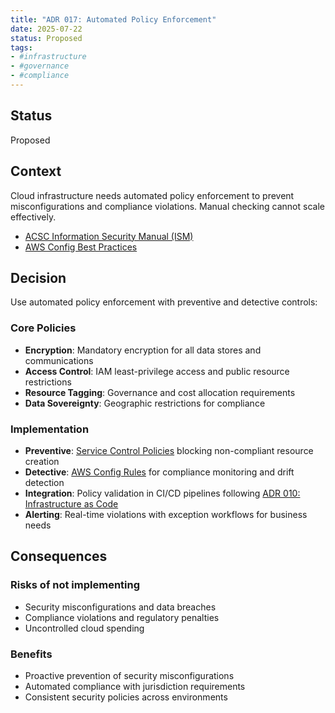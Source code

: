 ```yaml
---
title: "ADR 017: Automated Policy Enforcement"
date: 2025-07-22
status: Proposed
tags:
- #infrastructure
- #governance
- #compliance
---
```


## Status

Proposed

## Context

Cloud infrastructure needs automated policy enforcement to prevent misconfigurations and compliance violations. Manual checking cannot scale effectively.

- [ACSC Information Security Manual (ISM)](https://www.cyber.gov.au/resources-business-and-government/essential-cyber-security/ism)
- [AWS Config Best Practices](https://docs.aws.amazon.com/config/latest/developerguide/best-practices.html)

## Decision

Use automated policy enforcement with preventive and detective controls:

### Core Policies

- **Encryption**: Mandatory encryption for all data stores and communications
- **Access Control**: IAM least-privilege access and public resource restrictions
- **Resource Tagging**: Governance and cost allocation requirements
- **Data Sovereignty**: Geographic restrictions for compliance

### Implementation

- **Preventive**: [Service Control Policies](https://docs.aws.amazon.com/organizations/latest/userguide/orgs_manage_policies_scps.html) blocking non-compliant resource creation
- **Detective**: [AWS Config Rules](https://docs.aws.amazon.com/config/latest/developerguide/evaluate-config.html) for compliance monitoring and drift detection
- **Integration**: Policy validation in CI/CD pipelines following [ADR 010: Infrastructure as Code](010-configmgmt.qmd)
- **Alerting**: Real-time violations with exception workflows for business needs

## Consequences

### Risks of not implementing

- Security misconfigurations and data breaches
- Compliance violations and regulatory penalties
- Uncontrolled cloud spending

### Benefits

- Proactive prevention of security misconfigurations
- Automated compliance with jurisdiction requirements
- Consistent security policies across environments
